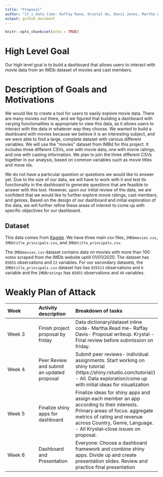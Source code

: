 ```yaml
---
title: "Proposal"
author: "it_s_data_time: Raffay Rana, Krystal Hu, Davis Jones, Martha Aboagye"
output: github_document
---
```


```r
knitr::opts_chunk$set(echo = TRUE)
```

# High Level Goal

Our high level goal is to build a dashboard that allows users to interact with movie data from an IMDb dataset of movies and cast members. 

# Description of Goals and Motivations

We would like to create a tool for users to easily explore movie data. There are many movies out there, and we figured that building a dashboard with varying functionalities is appropriate to view this data, as it allows users to interact with the data in whatever way they choose. We wanted to build a dashboard with movies because we believe it is an interesting subject, and we were able to find a large, complete dataset with various different variables. We will use the “movies” dataset from IMBd for this project. It includes three different CSVs, one with movie data, one with movie ratings, and one with casting information. We plan to join the three different CSVs together in our analysis, based on common variables such as movie titles and move ids.  

We do not have a particular question or questions we would like to answer yet. Due to the size of our data, we will have to work with it and test its functionality in the dashboard to generate questions that are feasible to answer with this tool. However, upon our initial review of the data, we are confident that we would like to further explore movie ratings, cast members, and genres. Based on the design of our dashboard and initial exploration of the data, we will further refine these areas of interest to come up with specific objectives for our dashboard. 

## Dataset

This data comes from [Kaggle](https://www.kaggle.com/stefanoleone992/imdb-extensive-dataset?select=IMDb+movies.csv). We have three main csv files, `IMDbmovies.csv`, `IMDbtitle_principals.csv`, and `IMDbtitle_principals.csv`. 

The `IMDbmovies.csv` dataset contains data on movies with more than 100 votes scraped from the IMDb website uptill 01/01/2020. The  dataset has `85855` observations and `22` variables.   For our secondary datasets, the `IMDbtitle_principals.csv` dataset has has `835513` observations and `6` variable and the `IMDBratings` has  `85855` observations and `49` variables.

# Weakly Plan of Attack

|Week |Activity description |Breakdown of tasks |
|:----------------|:-----------|:-----------|
|Week 3 |Finish project proposal by friday | Data dictionary/dataset inline code- Martha.Read me- Raffay Davis- Proposal writeup. Krystal - Final review before submission on friday. |
|Week 4 |Peer Review and submit an updated proposal | Submit peer reviews- individual assignments. Start working on shiny tutorial (https://shiny.rstudio.com/tutorial/) - All. Data exploration/come up with initial ideas for visualization |
|Week 5 |Finalize shiny apps for dashboard | Finalize ideas for shiny apps and assign each member an app according to their interests. Primary areas of focus: aggregate metrics of rating and revenue across Country, Genre, Language. - All Krystal--close issues on proposal.|
|Week 6 |Dashboard and Presentation | Everyone: Choose a dashboard framework and combine shiny apps. Divide up and create presentation slides. Review and practice final presentation |
